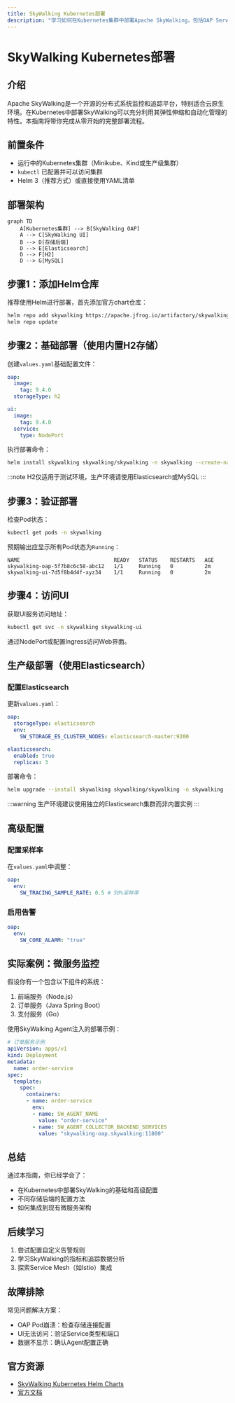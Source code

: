 ```yaml
---
title: SkyWalking Kubernetes部署
description: "学习如何在Kubernetes集群中部署Apache SkyWalking，包括OAP Server、UI组件和存储后端的配置。"
---
```


# SkyWalking Kubernetes部署

## 介绍

Apache SkyWalking是一个开源的分布式系统监控和追踪平台，特别适合云原生环境。在Kubernetes中部署SkyWalking可以充分利用其弹性伸缩和自动化管理的特性。本指南将带你完成从零开始的完整部署流程。

## 前置条件

- 运行中的Kubernetes集群（Minikube、Kind或生产级集群）
- `kubectl` 已配置并可以访问集群
- Helm 3（推荐方式）或直接使用YAML清单

## 部署架构

```mermaid
graph TD
    A[Kubernetes集群] --> B[SkyWalking OAP]
    A --> C[SkyWalking UI]
    B --> D[存储后端]
    D --> E[Elasticsearch]
    D --> F[H2]
    D --> G[MySQL]
```

## 步骤1：添加Helm仓库

推荐使用Helm进行部署，首先添加官方chart仓库：

```bash
helm repo add skywalking https://apache.jfrog.io/artifactory/skywalking-helm
helm repo update
```

## 步骤2：基础部署（使用内置H2存储）

创建`values.yaml`基础配置文件：

```yaml
oap:
  image:
    tag: 9.4.0
  storageType: h2

ui:
  image:
    tag: 9.4.0
  service:
    type: NodePort
```

执行部署命令：

```bash
helm install skywalking skywalking/skywalking -n skywalking --create-namespace -f values.yaml
```

:::note
H2仅适用于测试环境，生产环境请使用Elasticsearch或MySQL
:::

## 步骤3：验证部署

检查Pod状态：

```bash
kubectl get pods -n skywalking
```

预期输出应显示所有Pod状态为`Running`：

```
NAME                              READY   STATUS    RESTARTS   AGE
skywalking-oap-5f7b8c6c58-abc12   1/1     Running   0          2m
skywalking-ui-7d5f8b4d4f-xyz34    1/1     Running   0          2m
```

## 步骤4：访问UI

获取UI服务访问地址：

```bash
kubectl get svc -n skywalking skywalking-ui
```

通过NodePort或配置Ingress访问Web界面。

## 生产级部署（使用Elasticsearch）

### 配置Elasticsearch

更新`values.yaml`：

```yaml
oap:
  storageType: elasticsearch
  env:
    SW_STORAGE_ES_CLUSTER_NODES: elasticsearch-master:9200

elasticsearch:
  enabled: true
  replicas: 3
```

部署命令：

```bash
helm upgrade --install skywalking skywalking/skywalking -n skywalking -f values.yaml
```

:::warning
生产环境建议使用独立的Elasticsearch集群而非内置实例
:::

## 高级配置

### 配置采样率

在`values.yaml`中调整：

```yaml
oap:
  env:
    SW_TRACING_SAMPLE_RATE: 0.5 # 50%采样率
```

### 启用告警

```yaml
oap:
  env:
    SW_CORE_ALARM: "true"
```

## 实际案例：微服务监控

假设你有一个包含以下组件的系统：

1. 前端服务（Node.js）
2. 订单服务（Java Spring Boot）
3. 支付服务（Go）

使用SkyWalking Agent注入的部署示例：

```yaml
# 订单服务示例
apiVersion: apps/v1
kind: Deployment
metadata:
  name: order-service
spec:
  template:
    spec:
      containers:
      - name: order-service
        env:
        - name: SW_AGENT_NAME
          value: "order-service"
        - name: SW_AGENT_COLLECTOR_BACKEND_SERVICES
          value: "skywalking-oap.skywalking:11800"
```

## 总结

通过本指南，你已经学会了：
- 在Kubernetes中部署SkyWalking的基础和高级配置
- 不同存储后端的配置方法
- 如何集成到现有微服务架构

## 后续学习

1. 尝试配置自定义告警规则
2. 学习SkyWalking的指标和追踪数据分析
3. 探索Service Mesh（如Istio）集成

## 故障排除

常见问题解决方案：
- OAP Pod崩溃：检查存储连接配置
- UI无法访问：验证Service类型和端口
- 数据不显示：确认Agent配置正确

## 官方资源

- [SkyWalking Kubernetes Helm Charts](https://github.com/apache/skywalking-helm)
- [官方文档](https://skywalking.apache.org/docs/)